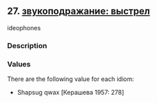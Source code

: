 ## 27. <a href =  'https://agricolamz.github.io/The_Circassian_Isoglosses_Database/27.html' target='_blank'>звукоподражание: выстрел</a>
ideophones

### Description



### Values
There are the following value for each idiom:

* Shapsug  qwax [Керашева 1957: 278] 

